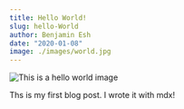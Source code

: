 ```yaml
---
title: Hello World!
slug: hello-World
author: Benjamin Esh
date: "2020-01-08"
image: ./images/world.jpg
---
```


![This is a hello world image](./images/world.jpg  "Logo Title Text 1")

Ths is my first blog post. I wrote it with mdx!

